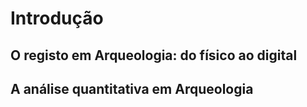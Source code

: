# **Introdução** {.unnumbered}

## **O registo em Arqueologia: do físico ao digital**

## **A análise quantitativa em Arqueologia**
